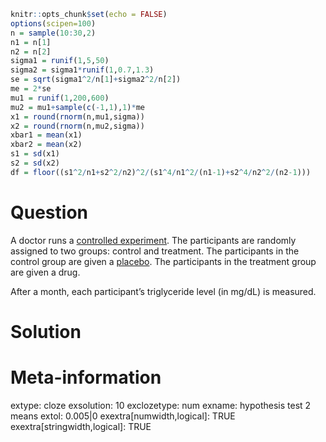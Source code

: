 ```r
knitr::opts_chunk$set(echo = FALSE)
options(scipen=100)
n = sample(10:30,2)
n1 = n[1]
n2 = n[2]
sigma1 = runif(1,5,50)
sigma2 = sigma1*runif(1,0.7,1.3)
se = sqrt(sigma1^2/n[1]+sigma2^2/n[2])
me = 2*se
mu1 = runif(1,200,600)
mu2 = mu1+sample(c(-1,1),1)*me
x1 = round(rnorm(n,mu1,sigma))
x2 = round(rnorm(n,mu2,sigma))
xbar1 = mean(x1)
xbar2 = mean(x2)
s1 = sd(x1)
s2 = sd(x2)
df = floor((s1^2/n1+s2^2/n2)^2/(s1^4/n1^2/(n1-1)+s2^4/n2^2/(n2-1)))
```

Question
========

A doctor runs a [controlled experiment](https://en.wikipedia.org/wiki/Randomized_controlled_trial){target="blank"}. The participants are randomly assigned to two groups: control and treatment. The participants in the control group are given a [placebo](https://en.wikipedia.org/wiki/Placebo-controlled_study){target="blank"}. The participants in the treatment group are given a drug.

After a month, each participant's triglyceride level (in mg/dL) is measured. 


Solution
========



Meta-information
================
extype: cloze
exsolution: 10
exclozetype: num
exname: hypothesis test 2 means
extol: 0.005|0
exextra[numwidth,logical]: TRUE
exextra[stringwidth,logical]: TRUE
